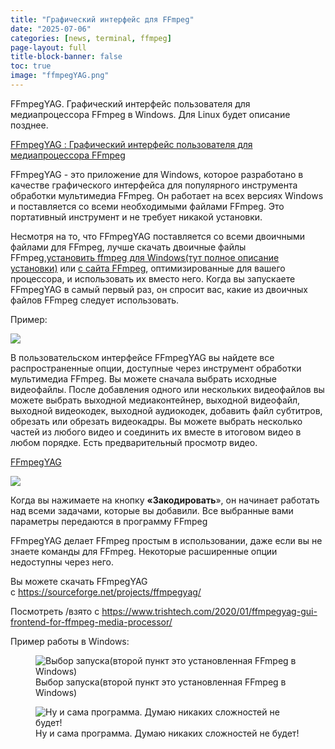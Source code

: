 ```yaml
---
title: "Графический интерфейс для FFmpeg"
date: "2025-07-06"
categories: [news, terminal, ffmpeg]
page-layout: full
title-block-banner: false
toc: true
image: "ffmpegYAG.png"
---
```


FFmpegYAG. Графический интерфейс пользователя для медиапроцессора FFmpeg в Windows. Для Linux будет описание позднее.

[FFmpegYAG : Графический интерфейс пользователя для медиапроцессора FFmpeg](https://www.trishtech.com/2020/01/ffmpegyag-gui-frontend-for-ffmpeg-media-processor/)

FFmpegYAG - это приложение для Windows, которое разработано в качестве графического интерфейса для популярного инструмента обработки мультимедиа FFmpeg. Он работает на всех версиях Windows и поставляется со всеми необходимыми файлами FFmpeg. Это портативный инструмент и не требует никакой установки.

Несмотря на то, что FFmpegYAG поставляется со всеми двоичными файлами для FFmpeg, лучше скачать двоичные файлы FFmpeg,[установить ffmpeg для Windows(тут полное описание установки)](https://routehub.ru/guides/services/ustanovka-ffmpeg-na-windows) или [с сайта FFmpeg](https://ffmpeg.org/download.html), оптимизированные для вашего процессора, и использовать их вместо него. Когда вы запускаете FFmpegYAG в самый первый раз, он спросит вас, какие из двоичных файлов FFmpeg следует использовать.

Пример:

![](ffmpeg_windows.png)

В пользовательском интерфейсе FFmpegYAG вы найдете все распространенные опции, доступные через инструмент обработки мультимедиа FFmpeg. Вы можете сначала выбрать исходные видеофайлы. После добавления одного или нескольких видеофайлов вы можете выбрать выходной медиаконтейнер, выходной видеофайл, выходной видеокодек, выходной аудиокодек, добавить файл субтитров, обрезать или обрезать видеокадры. Вы можете выбрать несколько частей из любого видео и соединить их вместе в итоговом видео в любом порядке. Есть предварительный просмотр видео.

[FFmpegYAG](https://www.trishtech.com/wp-content/uploads/2020/01/ffmpegyag-0.jpg)

![](ffmpegYAG.png)

Когда вы нажимаете на кнопку **«Закодировать**», он начинает работать над всеми задачами, которые вы добавили. Все выбранные вами параметры передаются в программу FFmpeg

FFmpegYAG делает FFmpeg простым в использовании, даже если вы не знаете команды для FFmpeg. Некоторые расширенные опции недоступны через него.

Вы можете скачать FFmpegYAG с [https://sourceforge.net/projects/ffmpegyag/](https://sourceforge.net/projects/ffmpegyag/)

Посмотреть /взято с [https://www.trishtech.com/2020/01/ffmpegyag-gui-frontend-for-ffmpeg-media-processor/](https://www.trishtech.com/2020/01/ffmpegyag-gui-frontend-for-ffmpeg-media-processor/)

Пример работы в Windows:


![Выбор запуска(второй пункт это установленная FFmpeg в Windows)](ffmpegYAG_play.png)



![Ну и сама программа. Думаю никаких сложностей не будет!](ffmpegYAG_play_2.png)

